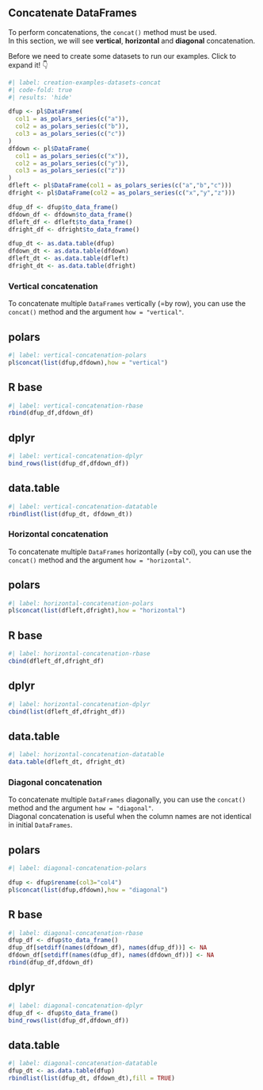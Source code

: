 ## Concatenate DataFrames

To perform concatenations, the `concat()` method must be used.  
In this section, we will see **vertical**, **horizontal** and **diagonal** concatenation.

Before we need to create some datasets to run our examples. Click to expand it! 👇

```r
#| label: creation-examples-datasets-concat
#| code-fold: true
#| results: 'hide'

dfup <- pl$DataFrame(
  col1 = as_polars_series(c("a")),
  col2 = as_polars_series(c("b")),
  col3 = as_polars_series(c("c"))
)
dfdown <- pl$DataFrame(
  col1 = as_polars_series(c("x")),
  col2 = as_polars_series(c("y")),
  col3 = as_polars_series(c("z"))
)
dfleft <- pl$DataFrame(col1 = as_polars_series(c("a","b","c")))
dfright <- pl$DataFrame(col2 = as_polars_series(c("x","y","z")))

dfup_df <- dfup$to_data_frame()
dfdown_df <- dfdown$to_data_frame()
dfleft_df <- dfleft$to_data_frame()
dfright_df <- dfright$to_data_frame()

dfup_dt <- as.data.table(dfup)
dfdown_dt <- as.data.table(dfdown)
dfleft_dt <- as.data.table(dfleft)
dfright_dt <- as.data.table(dfright)
```

### Vertical concatenation

To concatenate multiple `DataFrames` vertically (=by row), you can use the `concat()` method and the argument `how = "vertical"`.

::: {.panel-tabset}
## polars

```r
#| label: vertical-concatenation-polars
pl$concat(list(dfup,dfdown),how = "vertical")
```

## R base

```r
#| label: vertical-concatenation-rbase
rbind(dfup_df,dfdown_df)
```

## dplyr

```r
#| label: vertical-concatenation-dplyr
bind_rows(list(dfup_df,dfdown_df))
```

## data.table

```r
#| label: vertical-concatenation-datatable
rbindlist(list(dfup_dt, dfdown_dt))
```
:::

### Horizontal concatenation

To concatenate multiple `DataFrames` horizontally (=by col), you can use the `concat()` method and the argument `how = "horizontal"`.

::: {.panel-tabset}
## polars

```r
#| label: horizontal-concatenation-polars
pl$concat(list(dfleft,dfright),how = "horizontal")
```

## R base

```r
#| label: horizontal-concatenation-rbase
cbind(dfleft_df,dfright_df)
```

## dplyr

```r
#| label: horizontal-concatenation-dplyr
cbind(list(dfleft_df,dfright_df))
```

## data.table

```r
#| label: horizontal-concatenation-datatable
data.table(dfleft_dt, dfright_dt)
```
:::

### Diagonal concatenation

To concatenate multiple `DataFrames` diagonally, you can use the `concat()` method and the argument `how = "diagonal"`.  
Diagonal concatenation is useful when the column names are not identical in initial `DataFrames`. 

::: {.panel-tabset}
## polars

```r
#| label: diagonal-concatenation-polars

dfup <- dfup$rename(col3="col4")
pl$concat(list(dfup,dfdown),how = "diagonal")
```

## R base

```r
#| label: diagonal-concatenation-rbase
dfup_df <- dfup$to_data_frame()
dfup_df[setdiff(names(dfdown_df), names(dfup_df))] <- NA
dfdown_df[setdiff(names(dfup_df), names(dfdown_df))] <- NA
rbind(dfup_df,dfdown_df)
```

## dplyr

```r
#| label: diagonal-concatenation-dplyr
dfup_df <- dfup$to_data_frame()
bind_rows(list(dfup_df,dfdown_df))
```

## data.table

```r
#| label: diagonal-concatenation-datatable
dfup_dt <- as.data.table(dfup)
rbindlist(list(dfup_dt, dfdown_dt),fill = TRUE)
```
:::
